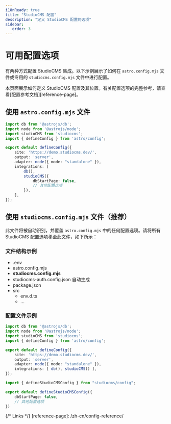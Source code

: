 ```yaml
---
i18nReady: true
title: "StudioCMS 配置"
description: "定义 StudioCMS 配置的选项"
sidebar:
   order: 3
---
```



# 可用配置选项

有两种方式配置 StudioCMS 集成。以下示例展示了如何在 `astro.config.mjs` 文件或专用的 `studiocms.config.mjs` 文件中进行配置。

<ReadMore>
本页面展示如何定义 StudioCMS 配置及其位置。有关配置选项的完整参考，请查看[配置参考文档][reference-page]。
</ReadMore>

## 使用 `astro.config.mjs` 文件

```ts twoslash title="astro.config.mjs"
import db from '@astrojs/db';
import node from '@astrojs/node';
import studioCMS from 'studiocms';
import { defineConfig } from 'astro/config';

export default defineConfig({
    site: 'https://demo.studiocms.dev/',
    output: 'server',
    adapter: node({ mode: "standalone" }),
    integrations: [
        db(),
        studioCMS({
            dbStartPage: false,
            // 其他配置选项
        }),
    ],
});
```

## 使用 `studiocms.config.mjs` 文件（推荐）

此文件将被自动识别，并覆盖 `astro.config.mjs` 中的任何配置选项。请将所有 StudioCMS 配置选项移至此文件，如下所示：

### 文件结构示例

<FileTree>

- .env
- astro.config.mjs
- **studiocms.config.mjs**
- studiocms-auth.config.json 自动生成
- package.json
- src
  - env.d.ts
  - ...

</FileTree>

### 配置文件示例

```ts twoslash title="astro.config.mjs"
import db from '@astrojs/db';
import node from '@astrojs/node';
import studioCMS from 'studiocms';
import { defineConfig } from 'astro/config';

export default defineConfig({
    site: 'https://demo.studiocms.dev/',
    output: 'server',
    adapter: node({ mode: "standalone" }),
    integrations: [ db(), studioCMS() ],
});
```

```ts twoslash title="studiocms.config.mjs"
import { defineStudioCMSConfig } from "studiocms/config";

export default defineStudioCMSConfig({
    dbStartPage: false,
    // 其他配置选项
})
```

{/* Links */}
[reference-page]: /zh-cn/config-reference/